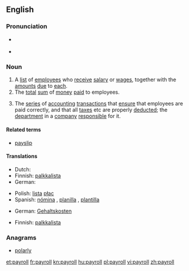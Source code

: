 ==English==

===Pronunciation===
* {{a|UK}} {{IPA|/ˈpeɪɹəʊl/}}
* {{a|US}} {{IPA|/ˈpeɪɹoʊl/}}

{{wikipedia}}

===Noun===
{{en-noun}}

# A [[list]] of [[employee]]s who [[receive]] [[salary]] or [[wages]], together with the [[amount]]s [[due]] to [[each]].
# The [[total]] [[sum]] of [[money]] [[paid]] to employees.
# {{computing}} The [[series]] of [[accounting]] [[transaction]]s that [[ensure]] that employees are paid correctly, and that all [[taxes]] etc are properly [[deducted]]; the [[department]] in a [[company]] [[responsible]] for it.

====Related terms====
* [[payslip]]

====Translations====
{{trans-top|list of employees who receive salary or wages, together with the amounts due to each}}
* Dutch: {{t-|nl|loonlijst}}
* Finnish: [[palkkalista]]
* German: {{t-|de|Gehaltsliste|f}}
{{trans-mid}}
* Polish: [[lista]] [[płac]] {{f}}
* Spanish: [[nómina]] {{f}} {{qualifier|Latin America}}, [[planilla]] {{f}} {{qualifier|Central America}}, [[plantilla]] {{f}} {{qualifier|Spain}}
{{trans-bottom}}

{{trans-top|total sum of money paid to employees}}
* German: [[Gehaltskosten]] {{f}}
{{trans-mid}}
{{trans-bottom}}

{{trans-top|series of accounting transactions that ensure that employees are paid correctly}}
* Finnish: [[palkkalista]]
{{trans-mid}}
{{trans-bottom}}

===Anagrams===
* [[polarly#English|polarly]]

[[et:payroll]]
[[fr:payroll]]
[[kn:payroll]]
[[hu:payroll]]
[[pl:payroll]]
[[vi:payroll]]
[[zh:payroll]]